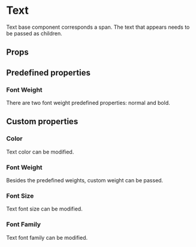 
<Meta of={Stories} />

# Text

Text base component corresponds a span. The text that appears needs to be passed as children.

## Props

<ArgTypes />

## Predefined properties

### Font Weight

There are two font weight predefined properties: normal and bold.

<Canvas withToolbar>
  <Story of={Stories.PredefinedFontWeight} />
</Canvas>

## Custom properties

### Color

Text color can be modified.

<Canvas withToolbar>
  <Story of={Stories.Color} />
</Canvas>

### Font Weight

Besides the predefined weights, custom weight can be passed.

<Canvas withToolbar>
  <Story of={Stories.CustomFontWeight} />
</Canvas>

### Font Size

Text font size can be modified.

<Canvas withToolbar>
  <Story of={Stories.FontSize} />
</Canvas>

### Font Family

Text font family can be modified.

<Canvas withToolbar>
  <Story of={Stories.FontFamily} />
</Canvas>
